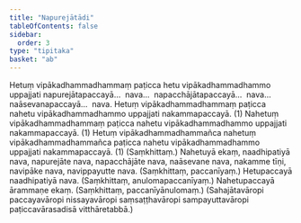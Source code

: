 ```yaml
---
title: "Napurejātādi"
tableOfContents: false
sidebar:
  order: 3
type: "tipitaka"
basket: "ab"
---
```



<DynamicBreadcrumb />

<Division number="125">

<Paragraph number="218">
Hetuṃ vipākadhammadhammaṃ paṭicca hetu vipākadhammadhammo uppajjati napurejātapaccayā…  nava…  napacchājātapaccayā…  nava…  naāsevanapaccayā…  nava.
</Paragraph>

</Division>
<Division number="126">

<Paragraph number="219">
Hetuṃ vipākadhammadhammaṃ paṭicca nahetu vipākadhammadhammo uppajjati nakammapaccayā. (1)
</Paragraph>

<Paragraph number="220">
Nahetuṃ vipākadhammadhammaṃ paṭicca nahetu vipākadhammadhammo uppajjati nakammapaccayā. (1)
</Paragraph>

<Paragraph number="221">
Hetuṃ vipākadhammadhammañca nahetuṃ vipākadhammadhammañca paṭicca nahetu vipākadhammadhammo uppajjati nakammapaccayā. (1) (Saṃkhittaṃ.)
</Paragraph>

</Division>
<Division number="127">

<Paragraph number="222">
Nahetuyā ekaṃ, naadhipatiyā nava, napurejāte nava, napacchājāte nava, naāsevane nava, nakamme tīṇi, navipāke nava, navippayutte nava. (Saṃkhittaṃ, paccanīyaṃ.)
</Paragraph>

<Paragraph number="223">
Hetupaccayā naadhipatiyā nava. (Saṃkhittaṃ, anulomapaccanīyaṃ.)
</Paragraph>

<Paragraph number="224">
Nahetupaccayā ārammaṇe ekaṃ. (Saṃkhittaṃ, paccanīyānulomaṃ.)
</Paragraph>

<Paragraph number="225">
(Sahajātavāropi paccayavāropi nissayavāropi saṃsaṭṭhavāropi sampayuttavāropi paṭiccavārasadisā vitthāretabbā.)
</Paragraph>
</Division>